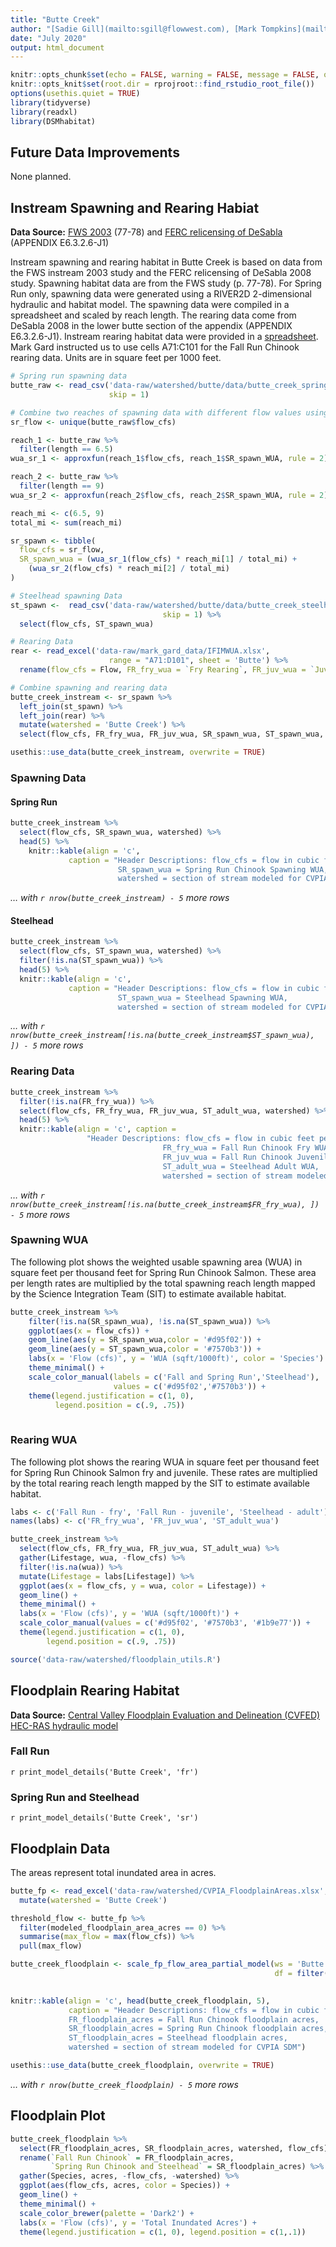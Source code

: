 ```yaml
---
title: "Butte Creek"
author: "[Sadie Gill](mailto:sgill@flowwest.com), [Mark Tompkins](mailto:mtompkins@flowwest.com)"
date: "July 2020"
output: html_document
---
```


```r
knitr::opts_chunk$set(echo = FALSE, warning = FALSE, message = FALSE, out.width = '100%')
knitr::opts_knit$set(root.dir = rprojroot::find_rstudio_root_file())
options(usethis.quiet = TRUE)
library(tidyverse)
library(readxl)
library(DSMhabitat)
```
## Future Data Improvements
None planned. 

## Instream Spawning and Rearing Habiat

**Data Source:** [FWS 2003](https://www.fws.gov/lodi/instream-flow/Documents/Butte%20Creek%20Spring-run%20chinook%20salmon%20spawning%208-29-2003.pdf){target="_blank"} (77-78) and [FERC relicensing of DeSabla](https://s3-us-west-2.amazonaws.com/cvpiahabitat-r-package/cvpia-sit-model-inputs/DeSabla2008ButteIFIM.pdf){target="_blank"} (APPENDIX E6.3.2.6-J1) 

Instream spawning and rearing habitat in Butte Creek is based on data from the FWS instream 2003 study and the FERC relicensing of DeSabla 2008 study. Spawning habitat data are from the FWS study (p. 77-78). For Spring Run only, spawning data were generated using a RIVER2D 2-dimensional hydraulic and habitat model. The spawning data were compiled in a spreadsheet and scaled by reach length. The rearing data come from DeSabla 2008 in the lower butte section of the appendix (APPENDIX E6.3.2.6-J1). Instream rearing habitat data were provided in a [spreadsheet](https://cvpiahabitat-r-package.s3-us-west-2.amazonaws.com/IFIMWUA.xlsx). Mark Gard instructed us to use cells A71:C101 for the Fall Run Chinook rearing data.  Units are in square feet per 1000 feet.

```r
# Spring run spawning data 
butte_raw <- read_csv('data-raw/watershed/butte/data/butte_creek_spring_run_spawning_wua.csv', 
                      skip = 1) 

# Combine two reaches of spawning data with different flow values using aproxfun   
sr_flow <- unique(butte_raw$flow_cfs)

reach_1 <- butte_raw %>%
  filter(length == 6.5) 
wua_sr_1 <- approxfun(reach_1$flow_cfs, reach_1$SR_spawn_WUA, rule = 2)

reach_2 <- butte_raw %>%
  filter(length == 9)
wua_sr_2 <- approxfun(reach_2$flow_cfs, reach_2$SR_spawn_WUA, rule = 2)

reach_mi <- c(6.5, 9)
total_mi <- sum(reach_mi)

sr_spawn <- tibble(
  flow_cfs = sr_flow, 
  SR_spawn_wua = (wua_sr_1(flow_cfs) * reach_mi[1] / total_mi) + 
    (wua_sr_2(flow_cfs) * reach_mi[2] / total_mi)
)

# Steelhead spawning Data 
st_spawn <-  read_csv('data-raw/watershed/butte/data/butte_creek_steelhead_spawning_wua.csv', 
                                  skip = 1) %>% 
  select(flow_cfs, ST_spawn_wua)

# Rearing Data 
rear <- read_excel('data-raw/mark_gard_data/IFIMWUA.xlsx', 
                      range = "A71:D101", sheet = 'Butte') %>% 
  rename(flow_cfs = Flow, FR_fry_wua = `Fry Rearing`, FR_juv_wua = `Juv Rearing`, ST_adult_wua = `adult trout`)

# Combine spawning and rearing data 
butte_creek_instream <- sr_spawn %>% 
  left_join(st_spawn) %>%
  left_join(rear) %>% 
  mutate(watershed = 'Butte Creek') %>% 
  select(flow_cfs, FR_fry_wua, FR_juv_wua, SR_spawn_wua, ST_spawn_wua, ST_adult_wua, watershed)

usethis::use_data(butte_creek_instream, overwrite = TRUE)
```

### Spawning Data

#### Spring Run
```r
butte_creek_instream %>% 
  select(flow_cfs, SR_spawn_wua, watershed) %>% 
  head(5) %>% 
    knitr::kable(align = 'c', 
             caption = "Header Descriptions: flow_cfs = flow in cubic feet per second, 
                        SR_spawn_wua = Spring Run Chinook Spawning WUA,
                        watershed = section of stream modeled for CVPIA SDM")
```

*... with `r nrow(butte_creek_instream) - 5` more rows*

#### Steelhead

``` r
butte_creek_instream %>% 
  select(flow_cfs, ST_spawn_wua, watershed) %>% 
  filter(!is.na(ST_spawn_wua)) %>% 
  head(5) %>% 
  knitr::kable(align = 'c', 
             caption = "Header Descriptions: flow_cfs = flow in cubic feet per second, 
                        ST_spawn_wua = Steelhead Spawning WUA,
                        watershed = section of stream modeled for CVPIA SDM")
```

*... with `r nrow(butte_creek_instream[!is.na(butte_creek_instream$ST_spawn_wua), ]) - 5` more rows* 

### Rearing Data 
```r
butte_creek_instream %>% 
  filter(!is.na(FR_fry_wua)) %>% 
  select(flow_cfs, FR_fry_wua, FR_juv_wua, ST_adult_wua, watershed) %>% 
  head(5) %>% 
  knitr::kable(align = 'c', caption = 
                 "Header Descriptions: flow_cfs = flow in cubic feet per second, 
                                  FR_fry_wua = Fall Run Chinook Fry WUA,
                                  FR_juv_wua = Fall Run Chinook Juvenile WUA,
                                  ST_adult_wua = Steelhead Adult WUA,
                                  watershed = section of stream modeled for CVPIA SDM")
```

*... with `r nrow(butte_creek_instream[!is.na(butte_creek_instream$FR_fry_wua), ]) - 5` more rows*

### Spawning WUA 
The following plot shows the weighted usable spawning area (WUA) in square feet per thousand feet for Spring Run Chinook Salmon. These area per length rates are multiplied by the total spawning reach length mapped by the Science Integration Team (SIT) to estimate available habitat. 
``` r
butte_creek_instream %>% 
    filter(!is.na(SR_spawn_wua), !is.na(ST_spawn_wua)) %>%
    ggplot(aes(x = flow_cfs)) +
    geom_line(aes(y = SR_spawn_wua,color = '#d95f02')) +
    geom_line(aes(y = ST_spawn_wua,color = '#7570b3')) +
    labs(x = 'Flow (cfs)', y = 'WUA (sqft/1000ft)', color = 'Species') +
    theme_minimal() +
    scale_color_manual(labels = c('Fall and Spring Run','Steelhead'), 
                       values = c('#d95f02','#7570b3')) +
    theme(legend.justification = c(1, 0), 
          legend.position = c(.9, .75))
   
```

### Rearing WUA
The following plot shows the rearing WUA in square feet per thousand feet for Spring Run Chinook Salmon fry and juvenile. These rates are multiplied by the total rearing reach length mapped by the SIT to estimate available habitat. 

``` r
labs <- c('Fall Run - fry', 'Fall Run - juvenile', 'Steelhead - adult')
names(labs) <- c('FR_fry_wua', 'FR_juv_wua', 'ST_adult_wua')

butte_creek_instream %>% 
  select(flow_cfs, FR_fry_wua, FR_juv_wua, ST_adult_wua) %>% 
  gather(Lifestage, wua, -flow_cfs) %>% 
  filter(!is.na(wua)) %>% 
  mutate(Lifestage = labs[Lifestage]) %>% 
  ggplot(aes(x = flow_cfs, y = wua, color = Lifestage)) +
  geom_line() +
  theme_minimal() + 
  labs(x = 'Flow (cfs)', y = 'WUA (sqft/1000ft)') +
  scale_color_manual(values = c('#d95f02', '#7570b3', '#1b9e77')) +
  theme(legend.justification = c(1, 0), 
        legend.position = c(.9, .75))

```

```r
source('data-raw/watershed/floodplain_utils.R')
```

## Floodplain Rearing Habitat
**Data Source:** [Central Valley Floodplain Evaluation and Delineation (CVFED) HEC-RAS hydraulic model](https://s3-us-west-2.amazonaws.com/cvpiahabitat-r-package/cvpia-sit-model-inputs/CombinedTM_IQAR_Final-FULL-REPORT_20140206.pdf){target="_blank"}

### Fall Run
`r print_model_details('Butte Creek', 'fr')`

### Spring Run and Steelhead
`r print_model_details('Butte Creek', 'sr')`

## Floodplain Data    
The areas represent total inundated area in acres.    
```r
butte_fp <- read_excel('data-raw/watershed/CVPIA_FloodplainAreas.xlsx', sheet = 'ButteCreek') %>%
  mutate(watershed = 'Butte Creek')

threshold_flow <- butte_fp %>% 
  filter(modeled_floodplain_area_acres == 0) %>% 
  summarise(max_flow = max(flow_cfs)) %>% 
  pull(max_flow)

butte_creek_floodplain <- scale_fp_flow_area_partial_model(ws = 'Butte Creek', 
                                                           df = filter(butte_fp, 
                                                                       flow_cfs >= threshold_flow))

knitr::kable(align = 'c', head(butte_creek_floodplain, 5), 
             caption = "Header Descriptions: flow_cfs = flow in cubic feet per second,
             FR_floodplain_acres = Fall Run Chinook floodplain acres, 
             SR_floodplain_acres = Spring Run Chinook floodplain acres, 
             ST_floodplain_acres = Steelhead floodplain acres,
             watershed = section of stream modeled for CVPIA SDM") 

usethis::use_data(butte_creek_floodplain, overwrite = TRUE)
```

*... with `r nrow(butte_creek_floodplain) - 5` more rows*

## Floodplain Plot
```r
butte_creek_floodplain %>% 
  select(FR_floodplain_acres, SR_floodplain_acres, watershed, flow_cfs) %>%
  rename(`Fall Run Chinook` = FR_floodplain_acres,
         `Spring Run Chinook and Steelhead` = SR_floodplain_acres) %>% 
  gather(Species, acres, -flow_cfs, -watershed) %>% 
  ggplot(aes(flow_cfs, acres, color = Species)) +
  geom_line() +
  theme_minimal() +
  scale_color_brewer(palette = 'Dark2') +
  labs(x = 'Flow (cfs)', y = 'Total Inundated Acres') +
  theme(legend.justification = c(1, 0), legend.position = c(1,.1))

```
